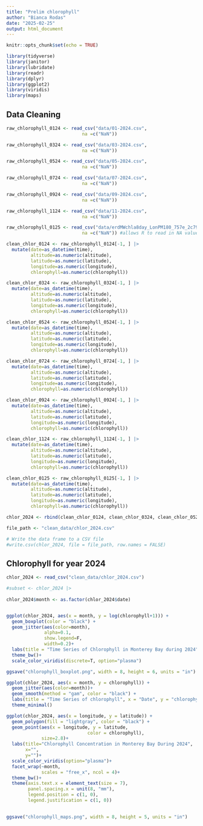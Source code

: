 ```yaml
---
title: "Prelim chlorophyll"
author: "Bianca Rodas"
date: "2025-02-25"
output: html_document
---
```


```r
knitr::opts_chunk$set(echo = TRUE)
```

```r
library(tidyverse)
library(janitor)
library(lubridate)
library(readr)
library(dplyr)
library(ggplot2)
library(viridis)
library(maps)
```


## Data Cleaning

```r
raw_chlorophyll_0124 <- read_csv("data/01-2024.csv", 
                            na =c("NaN"))

raw_chlorophyll_0324 <- read_csv("data/03-2024.csv", 
                            na =c("NaN"))

raw_chlorophyll_0524 <- read_csv("data/05-2024.csv", 
                            na =c("NaN"))

raw_chlorophyll_0724 <- read_csv("data/07-2024.csv", 
                            na =c("NaN"))

raw_chlorophyll_0924 <- read_csv("data/09-2024.csv", 
                            na =c("NaN"))

raw_chlorophyll_1124 <- read_csv("data/11-2024.csv", 
                            na =c("NaN"))

raw_chlorophyll_0125 <- read_csv("data/erdMWchla8day_LonPM180_757e_2c79_de26.csv", 
                            na =c("NaN")) #allows R to read in NA values
```

```r
clean_chlor_0124 <- raw_chlorophyll_0124[-1, ] |>
  mutate(date=as_datetime(time),
         altitude=as.numeric(altitude),
         latitude=as.numeric(latitude),
         longitude=as.numeric(longitude),
         chlorophyll=as.numeric(chlorophyll))

clean_chlor_0324 <- raw_chlorophyll_0324[-1, ] |>
  mutate(date=as_datetime(time),
         altitude=as.numeric(altitude),
         latitude=as.numeric(latitude),
         longitude=as.numeric(longitude),
         chlorophyll=as.numeric(chlorophyll))

clean_chlor_0524 <- raw_chlorophyll_0524[-1, ] |>
  mutate(date=as_datetime(time),
         altitude=as.numeric(altitude),
         latitude=as.numeric(latitude),
         longitude=as.numeric(longitude),
         chlorophyll=as.numeric(chlorophyll))

clean_chlor_0724 <- raw_chlorophyll_0724[-1, ] |>
  mutate(date=as_datetime(time),
         altitude=as.numeric(altitude),
         latitude=as.numeric(latitude),
         longitude=as.numeric(longitude),
         chlorophyll=as.numeric(chlorophyll))

clean_chlor_0924 <- raw_chlorophyll_0924[-1, ] |>
  mutate(date=as_datetime(time),
         altitude=as.numeric(altitude),
         latitude=as.numeric(latitude),
         longitude=as.numeric(longitude),
         chlorophyll=as.numeric(chlorophyll))

clean_chlor_1124 <- raw_chlorophyll_1124[-1, ] |>
  mutate(date=as_datetime(time),
         altitude=as.numeric(altitude),
         latitude=as.numeric(latitude),
         longitude=as.numeric(longitude),
         chlorophyll=as.numeric(chlorophyll))

clean_chlor_0125 <- raw_chlorophyll_0125[-1, ] |>
  mutate(date=as_datetime(time),
         altitude=as.numeric(altitude),
         latitude=as.numeric(latitude),
         longitude=as.numeric(longitude),
         chlorophyll=as.numeric(chlorophyll)) 

chlor_2024 <- rbind(clean_chlor_0124, clean_chlor_0324, clean_chlor_0524, clean_chlor_0724, clean_chlor_0924, clean_chlor_1124, clean_chlor_0125)

file_path <- "clean_data/chlor_2024.csv"

# Write the data frame to a CSV file
#write.csv(chlor_2024, file = file_path, row.names = FALSE)
```


## Chlorophyll for year 2024

```r
chlor_2024 <- read_csv("clean_data/chlor_2024.csv")
```



```r
#subset <- chlor_2024 |> 
  
chlor_2024$month <- as.factor(chlor_2024$date)


ggplot(chlor_2024, aes(x = month, y = log(chlorophyll+1))) +
  geom_boxplot(color = "black") +
  geom_jitter(aes(color=month),
              alpha=0.1,
              show.legend=F,
              width=0.2)+
  labs(title = "Time Series of Chlorophyll in Monterey Bay during 2024", x = "Date", y = "Log (Chlorophyll mg m-3)") +
  theme_bw()+
  scale_color_viridis(discrete=T, option="plasma")

ggsave("chlorophyll_boxplot.png", width = 8, height = 6, units = "in")
```


```r
ggplot(chlor_2024, aes(x = month, y = chlorophyll)) +
  geom_jitter(aes(color=month))+
  geom_smooth(method = "gam", color = "black") +
  labs(title = "Time Series of chlorophyll", x = "Date", y = "chlorophyll") +
  theme_minimal()
```


```r
ggplot(chlor_2024, aes(x = longitude, y = latitude)) +
  geom_polygon(fill = "lightgray", color = "black") +
  geom_point(aes(x = longitude, y = latitude, 
                              color = chlorophyll),
             size=2.8)+
  labs(title="Chlorophyll Concentration in Monterey Bay During 2024",
       x="",
       y="")+
  scale_color_viridis(option="plasma")+
  facet_wrap(~month,
             scales = "free_x", ncol = 4)+
  theme_bw()+
  theme(axis.text.x = element_text(size = 7),
        panel.spacing.x = unit(8, "mm"),
        legend.position = c(1, 0),
        legend.justification = c(1, 0))
  

ggsave("chlorophyll_maps.png", width = 8, height = 5, units = "in")
```







